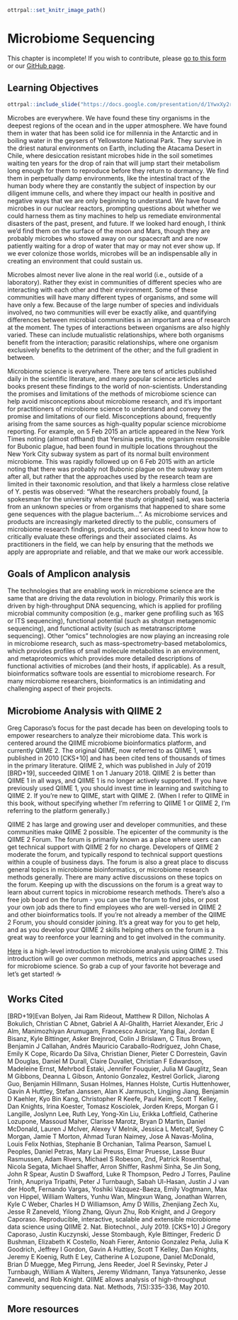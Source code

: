 
```r
ottrpal::set_knitr_image_path()
```

# Microbiome Sequencing

<div class = "warning">
This chapter is incomplete! If you wish to contribute, please [go to this form](https://forms.gle/dqYgmKH8XXE2ohwD9) or our [GitHub page](https://github.com/fhdsl/Choosing_Genomics_Tools).
</div>

## Learning Objectives

```r
ottrpal::include_slide("https://docs.google.com/presentation/d/1YwxXy2rnUgbx_7B7ENH9wpDX-j6JpJz6lGVzOkjo0qY/edit#slide=id.g2668d07d0b9_0_0")
```

Microbes are everywhere. We have found these tiny organisms in the deepest regions of the ocean and in the upper atmosphere. We have found them in water that has been solid ice for millennia in the Antarctic and in boiling water in the geysers of Yellowstone National Park. They survive in the driest natural environments on Earth, including the Atacama Desert in Chile, where desiccation resistant microbes hide in the soil sometimes waiting ten years for the drop of rain that will jump start their metabolism long enough for them to reproduce before they return to dormancy. We find them in perpetually damp environments, like the intestinal tract of the human body where they are constantly the subject of inspection by our diligent immune cells, and where they impact our health in positive and negative ways that we are only beginning to understand. We have found microbes in our nuclear reactors, prompting questions about whether we could harness them as tiny machines to help us remediate environmental disasters of the past, present, and future. If we looked hard enough, I think we’d find them on the surface of the moon and Mars, though they are probably microbes who stowed away on our spacecraft and are now patiently waiting for a drop of water that may or may not ever show up. If we ever colonize those worlds, microbes will be an indispensable ally in creating an environment that could sustain us.

Microbes almost never live alone in the real world (i.e., outside of a laboratory). Rather they exist in communities of different species who are interacting with each other and their environment. Some of these communities will have many different types of organisms, and some will have only a few. Because of the large number of species and individuals involved, no two communities will ever be exactly alike, and quantifying differences between microbial communities is an important area of research at the moment. The types of interactions between organisms are also highly varied. These can include mutualistic relationships, where both organisms benefit from the interaction; parasitic relationships, where one organism exclusively benefits to the detriment of the other; and the full gradient in between.

Microbiome science is everywhere. There are tens of articles published daily in the scientific literature, and many popular science articles and books present these findings to the world of non-scientists. Understanding the promises and limitations of the methods of microbiome science can help avoid misconceptions about microbiome research, and it’s important for practitioners of microbiome science to understand and convey the promise and limitations of our field. Misconceptions abound, frequently arising from the same sources as high-quality popular science microbiome reporting. For example, on 5 Feb 2015 an article appeared in the New York Times noting (almost offhand) that Yersinia pestis, the organism responsible for Bubonic plague, had been found in multiple locations throughout the New York City subway system as part of its normal built environment microbiome. This was rapidly followed up on 6 Feb 2015 with an article noting that there was probably not Bubonic plague on the subway system after all, but rather that the approaches used by the research team are limited in their taxonomic resolution, and that likely a harmless close relative of Y. pestis was observed: “What the researchers probably found, [a spokesman for the university where the study originated] said, was bacteria from an unknown species or from organisms that happened to share some gene sequences with the plague bacterium…”. As microbiome services and products are increasingly marketed directly to the public, consumers of microbiome research findings, products, and services need to know how to critically evaluate these offerings and their associated claims. As practitioners in the field, we can help by ensuring that the methods we apply are appropriate and reliable, and that we make our work accessible.

## Goals of Amplicon analysis 

The technologies that are enabling work in microbiome science are the same that are driving the data revolution in biology. Primarily this work is driven by high-throughput DNA sequencing, which is applied for profiling microbial community composition (e.g., marker gene profiling such as 16S or ITS sequencing), functional potential (such as shotgun metagenomic sequencing), and functional activity (such as metatranscriptome sequencing). Other “omics” technologies are now playing an increasing role in microbiome research, such as mass-spectrometry-based metabolomics, which provides profiles of small molecule metabolites in an environment, and metaproteomics which provides more detailed descriptions of functional activities of microbes (and their hosts, if applicable). As a result, bioinformatics software tools are essential to microbiome research. For many microbiome researchers, bioinformatics is an intimidating and challenging aspect of their projects.


## Microbiome Analysis with QIIME 2 
Greg Caporaso's focus for the past decade has been on developing tools to empower researchers to analyze their microbiome data. This work is centered around the QIIME microbiome bioinformatics platform, and currently QIIME 2. The original QIIME, now referred to as QIIME 1, was published in 2010 [CKS+10] and has been cited tens of thousands of times in the primary literature. QIIME 2, which was published in July of 2019 [BRD+19], succeeded QIIME 1 on 1 January 2018. QIIME 2 is better than QIIME 1 in all ways, and QIIME 1 is no longer actively supported. If you have previously used QIIME 1, you should invest time in learning and switching to QIIME 2. If you’re new to QIIME, start with QIIME 2. (When I refer to QIIME in this book, without specifying whether I’m referring to QIIME 1 or QIIME 2, I’m referring to the platform generally.)

QIIME 2 has large and growing user and developer communities, and these communities make QIIME 2 possible. The epicenter of the community is the QIIME 2 Forum. The forum is primarily known as a place where users can get technical support with QIIME 2 for no charge. Developers of QIIME 2 moderate the forum, and typically respond to technical support questions within a couple of business days. The forum is also a great place to discuss general topics in microbiome bioinformatics, or microbiome research methods generally. There are many active discussions on these topics on the forum. Keeping up with the discussions on the forum is a great way to learn about current topics in microbiome research methods. There’s also a free job board on the forum - you can use the forum to find jobs, or post your own job ads there to find employees who are well-versed in QIIME 2 and other bioinformatics tools. If you’re not already a member of the QIIME 2 Forum, you should consider joining. It’s a great way for you to get help, and as you develop your QIIME 2 skills helping others on the forum is a great way to reenforce your learning and to get involved in the community.

[Here](https://gregcaporaso.github.io/q2book/front-matter/preface.html) is a high-level introduction to microbiome analysis using QIIME 2. This introduction will go over common methods, metrics and approaches used for microbiome science.
So grab a cup of your favorite hot beverage and let’s get started! ☕

## Works Cited
[BRD+19]Evan Bolyen, Jai Ram Rideout, Matthew R Dillon, Nicholas A Bokulich, Christian C Abnet, Gabriel A Al-Ghalith, Harriet Alexander, Eric J Alm, Manimozhiyan Arumugam, Francesco Asnicar, Yang Bai, Jordan E Bisanz, Kyle Bittinger, Asker Brejnrod, Colin J Brislawn, C Titus Brown, Benjamin J Callahan, Andrés Mauricio Caraballo-Rodríguez, John Chase, Emily K Cope, Ricardo Da Silva, Christian Diener, Pieter C Dorrestein, Gavin M Douglas, Daniel M Durall, Claire Duvallet, Christian F Edwardson, Madeleine Ernst, Mehrbod Estaki, Jennifer Fouquier, Julia M Gauglitz, Sean M Gibbons, Deanna L Gibson, Antonio Gonzalez, Kestrel Gorlick, Jiarong Guo, Benjamin Hillmann, Susan Holmes, Hannes Holste, Curtis Huttenhower, Gavin A Huttley, Stefan Janssen, Alan K Jarmusch, Lingjing Jiang, Benjamin D Kaehler, Kyo Bin Kang, Christopher R Keefe, Paul Keim, Scott T Kelley, Dan Knights, Irina Koester, Tomasz Kosciolek, Jorden Kreps, Morgan G I Langille, Joslynn Lee, Ruth Ley, Yong-Xin Liu, Erikka Loftfield, Catherine Lozupone, Massoud Maher, Clarisse Marotz, Bryan D Martin, Daniel McDonald, Lauren J McIver, Alexey V Melnik, Jessica L Metcalf, Sydney C Morgan, Jamie T Morton, Ahmad Turan Naimey, Jose A Navas-Molina, Louis Felix Nothias, Stephanie B Orchanian, Talima Pearson, Samuel L Peoples, Daniel Petras, Mary Lai Preuss, Elmar Pruesse, Lasse Buur Rasmussen, Adam Rivers, Michael S Robeson, 2nd, Patrick Rosenthal, Nicola Segata, Michael Shaffer, Arron Shiffer, Rashmi Sinha, Se Jin Song, John R Spear, Austin D Swafford, Luke R Thompson, Pedro J Torres, Pauline Trinh, Anupriya Tripathi, Peter J Turnbaugh, Sabah Ul-Hasan, Justin J J van der Hooft, Fernando Vargas, Yoshiki Vázquez-Baeza, Emily Vogtmann, Max von Hippel, William Walters, Yunhu Wan, Mingxun Wang, Jonathan Warren, Kyle C Weber, Charles H D Williamson, Amy D Willis, Zhenjiang Zech Xu, Jesse R Zaneveld, Yilong Zhang, Qiyun Zhu, Rob Knight, and J Gregory Caporaso. Reproducible, interactive, scalable and extensible microbiome data science using QIIME 2. Nat. Biotechnol., July 2019.
[CKS+10] J Gregory Caporaso, Justin Kuczynski, Jesse Stombaugh, Kyle Bittinger, Frederic D Bushman, Elizabeth K Costello, Noah Fierer, Antonio Gonzalez Peña, Julia K Goodrich, Jeffrey I Gordon, Gavin A Huttley, Scott T Kelley, Dan Knights, Jeremy E Koenig, Ruth E Ley, Catherine A Lozupone, Daniel McDonald, Brian D Muegge, Meg Pirrung, Jens Reeder, Joel R Sevinsky, Peter J Turnbaugh, William A Walters, Jeremy Widmann, Tanya Yatsunenko, Jesse Zaneveld, and Rob Knight. QIIME allows analysis of high-throughput community sequencing data. Nat. Methods, 7(5):335–336, May 2010.

## More resources
